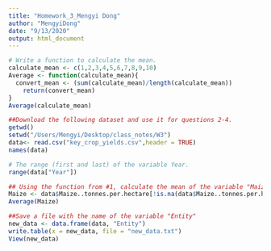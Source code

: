 ```yaml
---
title: "Homework_3_Mengyi Dong"
author: "MengyiDong"
date: "9/13/2020"
output: html_document
---
```


```r
# Write a function to calculate the mean.
calculate_mean <- c(1,2,3,4,5,6,7,8,9,10)
Average <- function(calculate_mean){
  convert_mean <- (sum(calculate_mean)/length(calculate_mean))
    return(convert_mean)
}
Average(calculate_mean)
```

```r
##Download the following dataset and use it for questions 2-4.
getwd()
setwd("/Users/Mengyi/Desktop/class_notes/W3")
data<- read.csv("key_crop_yields.csv",header = TRUE)
names(data)
```

```r
# The range (first and last) of the variable Year.
range(data["Year"])
```

```r
## Using the function from #1, calculate the mean of the variable "Maize (tonnes per hectare)".  TIP: When there is missing data (NA), the functions mean, sum, and others, will result in NA. The solution to obtain the desired result is either remove all NAs or use the option na.rm = TRUE (see "?sum").
Maize <- data$Maize..tonnes.per.hectare[!is.na(data$Maize..tonnes.per.hectare)]
Average(Maize)
```

```r
##Save a file with the name of the variable "Entity"
new_data <- data.frame(data, "Entity")
write.table(x = new_data, file = "new_data.txt")
View(new_data)
```
